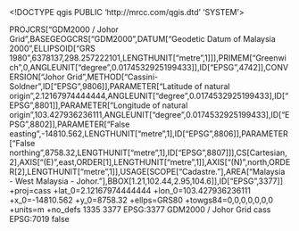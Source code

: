 <!DOCTYPE qgis PUBLIC 'http://mrcc.com/qgis.dtd' 'SYSTEM'>
<qgis version="3.38.3-Grenoble">
  <identifier></identifier>
  <parentidentifier></parentidentifier>
  <language></language>
  <type></type>
  <title></title>
  <abstract></abstract>
  <links/>
  <dates/>
  <fees></fees>
  <encoding></encoding>
  <crs>
    <spatialrefsys nativeFormat="Wkt">
      <wkt>PROJCRS["GDM2000 / Johor Grid",BASEGEOGCRS["GDM2000",DATUM["Geodetic Datum of Malaysia 2000",ELLIPSOID["GRS 1980",6378137,298.257222101,LENGTHUNIT["metre",1]]],PRIMEM["Greenwich",0,ANGLEUNIT["degree",0.0174532925199433]],ID["EPSG",4742]],CONVERSION["Johor Grid",METHOD["Cassini-Soldner",ID["EPSG",9806]],PARAMETER["Latitude of natural origin",2.12167974444444,ANGLEUNIT["degree",0.0174532925199433],ID["EPSG",8801]],PARAMETER["Longitude of natural origin",103.427936236111,ANGLEUNIT["degree",0.0174532925199433],ID["EPSG",8802]],PARAMETER["False easting",-14810.562,LENGTHUNIT["metre",1],ID["EPSG",8806]],PARAMETER["False northing",8758.32,LENGTHUNIT["metre",1],ID["EPSG",8807]]],CS[Cartesian,2],AXIS["(E)",east,ORDER[1],LENGTHUNIT["metre",1]],AXIS["(N)",north,ORDER[2],LENGTHUNIT["metre",1]],USAGE[SCOPE["Cadastre."],AREA["Malaysia - West Malaysia - Johor."],BBOX[1.21,102.44,2.95,104.6]],ID["EPSG",3377]]</wkt>
      <proj4>+proj=cass +lat_0=2.12167974444444 +lon_0=103.427936236111 +x_0=-14810.562 +y_0=8758.32 +ellps=GRS80 +towgs84=0,0,0,0,0,0,0 +units=m +no_defs</proj4>
      <srsid>1335</srsid>
      <srid>3377</srid>
      <authid>EPSG:3377</authid>
      <description>GDM2000 / Johor Grid</description>
      <projectionacronym>cass</projectionacronym>
      <ellipsoidacronym>EPSG:7019</ellipsoidacronym>
      <geographicflag>false</geographicflag>
    </spatialrefsys>
  </crs>
  <extent/>
</qgis>
